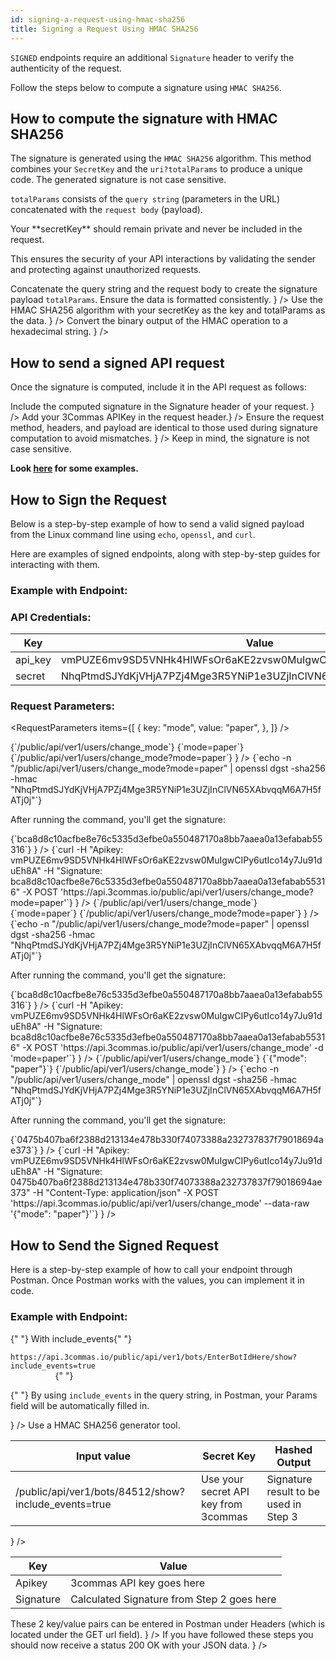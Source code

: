 ```yaml
---
id: signing-a-request-using-hmac-sha256
title: Signing a Request Using HMAC SHA256
---
```



`SIGNED` endpoints require an additional `Signature` header to verify the authenticity of the request.

Follow the steps below to compute a signature using `HMAC SHA256`.

## How to compute the signature with HMAC SHA256

The signature is generated using the `HMAC SHA256` algorithm. This method combines your `SecretKey` and the `uri?totalParams` to produce a unique code. The generated signature is not case sensitive.

`totalParams` consists of the `query string` (parameters in the URL) concatenated with the `request body` (payload).

<Informer variant="danger">
  Your **secretKey** should remain private and never be included in the request.
</Informer>

This ensures the security of your API interactions by validating the sender and protecting against unauthorized requests.

<Steps>
  <Step
    title="Prepare the payload"
    description={
      <>
        Concatenate the query string and the request body to create the
        signature payload <code>totalParams</code>. Ensure the data is formatted
        consistently.
      </>
    }
  />
  <Step
    title="Generate the binary signature"
    description={
      <>
        Use the HMAC SHA256 algorithm with your secretKey as the key and
        totalParams as the data.
      </>
    }
  />
  <Step
    title="Encode the signature"
    description={
      <>
        Convert the binary output of the HMAC operation to a hexadecimal string.
      </>
    }
  />
</Steps>

## How to send a signed API request

Once the signature is computed, include it in the API request as follows:

<Steps>
  <Step
    title="Add the Signature to the request header"
    description={
      <>
        Include the computed signature in the Signature header of your request.
      </>
    }
  />
  <Step
    title="Include your API Key"
    description={<>Add your 3Commas APIKey in the request header.</>}
  />
  <Step
    title="Send the request"
    description={
      <>
        Ensure the request method, headers, and payload are identical to those
        used during signature computation to avoid mismatches.
      </>
    }
  />
</Steps>

<Informer variant="warning">
  Keep in mind, the signature is not case sensitive.
</Informer>

**Look [here](/general-information/generating-signature-hmac-sha256) for some examples.**

## How to Sign the Request

Below is a step-by-step example of how to send a valid signed payload from the Linux command line using `echo`, `openssl`, and `curl`.

Here are examples of signed endpoints, along with step-by-step guides for interacting with them.

### Example with Endpoint:

<Endpoint url="/public/api/ver1/users/change_mode" method="POST" />

### API Credentials:

| Key     | Value                                                            |
| ------- | ---------------------------------------------------------------- |
| api_key | vmPUZE6mv9SD5VNHk4HlWFsOr6aKE2zvsw0MuIgwCIPy6utIco14y7Ju91duEh8A |
| secret  | NhqPtmdSJYdKjVHjA7PZj4Mge3R5YNiP1e3UZjInClVN65XAbvqqM6A7H5fATj0j |

### Request Parameters:

<RequestParameters
  items={[
    {
      key: "mode",
      value: "paper",
    },
  ]}
/>

<Tabs>
  <TabItem value="Request via Query String" label="Request via Query String">
    <Steps>
      <Step
        title="Request Preparation"
        description={
          <>
            <CodeBlock language="json" title="path">
              {`/public/api/ver1/users/change_mode`}
            </CodeBlock>
            <CodeBlock language="json" title="queryString">
              {`mode=paper`}
            </CodeBlock>
            <CodeBlock language="json" title="payload">
              {`/public/api/ver1/users/change_mode?mode=paper`}
            </CodeBlock>
          </>
        }
      />
      <Step
        title="Generating the HMAC SHA256 Signature"
        description={
          <>
            <CodeBlock language="bash">
              {`echo -n "/public/api/ver1/users/change_mode?mode=paper" | openssl dgst -sha256 -hmac "NhqPtmdSJYdKjVHjA7PZj4Mge3R5YNiP1e3UZjInClVN65XAbvqqM6A7H5fATj0j"`}
            </CodeBlock>
            <p>After running the command, you'll get the signature:</p>
            <CodeBlock language="bash">
              {`bca8d8c10acfbe8e76c5335d3efbe0a550487170a8bb7aaea0a13efabab55316`}
            </CodeBlock>
          </>
        }
      />
      <Step
        title="Making the API Call"
        description={
          <>
            <CodeBlock language="bash">
              {`curl
-H "Apikey: vmPUZE6mv9SD5VNHk4HlWFsOr6aKE2zvsw0MuIgwCIPy6utIco14y7Ju91duEh8A"
-H "Signature: bca8d8c10acfbe8e76c5335d3efbe0a550487170a8bb7aaea0a13efabab55316"
-X POST 'https://api.3commas.io/public/api/ver1/users/change_mode?mode=paper'`}
            </CodeBlock>
          </>
        }
      />
    </Steps>
  </TabItem>
  <TabItem value="Request via Request Body" label="Request via Request Body">
    <Steps>
      <Step
        title="Request Preparation"
        description={
          <>
            <CodeBlock language="json" title="path">
              {`/public/api/ver1/users/change_mode`}
            </CodeBlock>
            <CodeBlock language="json" title="requestBody">
              {`mode=paper`}
            </CodeBlock>
            <CodeBlock language="json" title="payload">
              {`/public/api/ver1/users/change_mode?mode=paper`}
            </CodeBlock>
          </>
        }
      />
      <Step
        title="Generating the HMAC SHA256 Signature"
        description={
          <>
            <CodeBlock language="bash">
              {`echo -n "/public/api/ver1/users/change_mode?mode=paper" | openssl dgst -sha256 -hmac "NhqPtmdSJYdKjVHjA7PZj4Mge3R5YNiP1e3UZjInClVN65XAbvqqM6A7H5fATj0j"`}
            </CodeBlock>
            <p>After running the command, you'll get the signature:</p>
            <CodeBlock language="bash">
              {`bca8d8c10acfbe8e76c5335d3efbe0a550487170a8bb7aaea0a13efabab55316`}
            </CodeBlock>
          </>
        }
      />
      <Step
        title="Making the API Call"
        description={
          <>
            <CodeBlock language="bash">
              {`curl
-H "Apikey: vmPUZE6mv9SD5VNHk4HlWFsOr6aKE2zvsw0MuIgwCIPy6utIco14y7Ju91duEh8A" 
-H "Signature: bca8d8c10acfbe8e76c5335d3efbe0a550487170a8bb7aaea0a13efabab55316"
-X POST 'https://api.3commas.io/public/api/ver1/users/change_mode' -d 'mode=paper'`}
            </CodeBlock>
          </>
        }
      />
    </Steps>
  </TabItem>
  <TabItem value="Request via Raw JSON" label="Request via Raw JSON">
    <Steps>
      <Step
        title="Request Preparation"
        description={
          <>
            <CodeBlock language="json" title="path">
              {`/public/api/ver1/users/change_mode`}
            </CodeBlock>
            <CodeBlock language="json" title="requestBody">
              {`{"mode": "paper"}`}
            </CodeBlock>
            <CodeBlock language="json" title="payload">
              {`/public/api/ver1/users/change_mode`}
            </CodeBlock>
          </>
        }
      />
      <Step
        title="Generating the HMAC SHA256 Signature"
        description={
          <>
            <CodeBlock language="bash">
              {`echo -n "/public/api/ver1/users/change_mode" | openssl dgst -sha256 -hmac "NhqPtmdSJYdKjVHjA7PZj4Mge3R5YNiP1e3UZjInClVN65XAbvqqM6A7H5fATj0j"`}
            </CodeBlock>
            <p>After running the command, you'll get the signature:</p>
            <CodeBlock language="bash">
              {`0475b407ba6f2388d213134e478b330f74073388a232737837f79018694ae373`}
            </CodeBlock>
          </>
        }
      />
      <Step
        title="Making the API Call"
        description={
          <>
            <CodeBlock language="bash">
              {`curl
-H "Apikey: vmPUZE6mv9SD5VNHk4HlWFsOr6aKE2zvsw0MuIgwCIPy6utIco14y7Ju91duEh8A" 
-H "Signature: 0475b407ba6f2388d213134e478b330f74073388a232737837f79018694ae373" 
-H "Content-Type: application/json" 
-X POST 'https://api.3commas.io/public/api/ver1/users/change_mode' --data-raw '{"mode": "paper"}'`}
            </CodeBlock>
          </>
        }
      />
    </Steps>
  </TabItem>
</Tabs>

## How to Send the Signed Request

Here is a step-by-step example of how to call your endpoint through Postman. Once Postman works with the values, you can implement it in code.

### Example with Endpoint:

<Endpoint url="/public/api/ver1/bots/:bot_id/show" method="GET" />

<Steps>
  <Step
    title="Set up GET url"
    description={
      <>
        <p>
          {" "}
          With include_events{" "}
          <code>
            https://api.3commas.io/public/api/ver1/bots/EnterBotIdHere/show?include_events=true
          </code>{" "}
        </p>
        <p>
          {" "}
          By using <code>include_events</code> in the query string, in Postman,
          your Params field will be automatically filled in.
        </p>
      </>
    }
  />
  <Step
    title="Calculate your Signature"
    description={
      <>
        Use a HMAC SHA256 generator tool.
        <table>
          <thead>
            <tr>
              <th>Input value</th>
              <th>Secret Key</th>
              <th>Hashed Output</th>
            </tr>
          </thead>
          <tbody>
            <tr>
              <td>/public/api/ver1/bots/84512/show?include_events=true</td>
              <td>Use your secret API key from 3commas</td>
              <td>Signature result to be used in Step 3</td>
            </tr>
          </tbody>
        </table>
      </>
    }
  />
  <Step
    title="Set up Headers"
    description={
      <>
        <table>
          <thead>
            <tr>
              <th>Key</th>
              <th>Value</th>
            </tr>
          </thead>
          <tbody>
            <tr>
              <td>Apikey</td>
              <td>3commas API key goes here</td>
            </tr>
            <tr>
              <td>Signature</td>
              <td>Calculated Signature from Step 2 goes here</td>
            </tr>
          </tbody>
        </table>
        These 2 key/value pairs can be entered in Postman under Headers (which
        is located under the GET url field).
      </>
    }
  />
  <Step
    title="Receive JSON object"
    description={
      <>
        If you have followed these steps you should now receive a status 200 OK
        with your JSON data.
      </>
    }
  />
</Steps>
